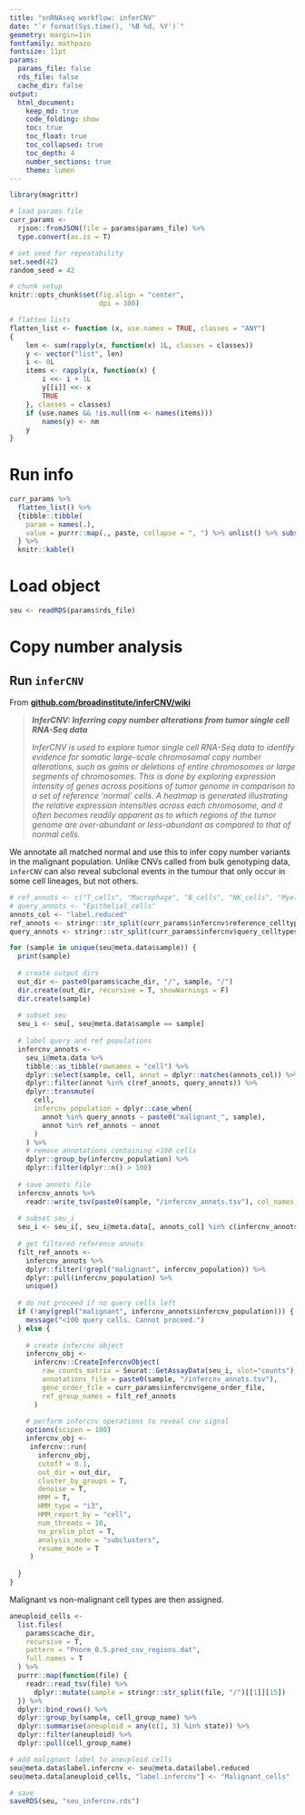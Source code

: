 ```yaml
---
title: "snRNAseq workflow: inferCNV"
date: "`r format(Sys.time(), '%B %d, %Y')`"
geometry: margin=1in
fontfamily: mathpazo
fontsize: 11pt
params:
  params_file: false
  rds_file: false
  cache_dir: false
output:
  html_document:
    keep_md: true
    code_folding: show
    toc: true
    toc_float: true
    toc_collapsed: true
    toc_depth: 4
    number_sections: true
    theme: lumen
---
```


```r
library(magrittr)

# load params file
curr_params <- 
  rjson::fromJSON(file = params$params_file) %>% 
  type.convert(as.is = T)

# set seed for repeatability
set.seed(42)
random_seed = 42

# chunk setup
knitr::opts_chunk$set(fig.align = "center",
                      dpi = 300)
```

```r
# flatten lists
flatten_list <- function (x, use.names = TRUE, classes = "ANY") 
{
    len <- sum(rapply(x, function(x) 1L, classes = classes))
    y <- vector("list", len)
    i <- 0L
    items <- rapply(x, function(x) {
        i <<- i + 1L
        y[[i]] <<- x
        TRUE
    }, classes = classes)
    if (use.names && !is.null(nm <- names(items))) 
        names(y) <- nm
    y
}
```

# Run info {-}

```r
curr_params %>%
  flatten_list() %>%
  {tibble::tibble(
    param = names(.), 
    value = purrr::map(., paste, collapse = ", ") %>% unlist() %>% substr(1, 250))
  } %>%
  knitr::kable()
```

# Load object

```r
seu <- readRDS(params$rds_file)
```

# Copy number analysis

## Run `inferCNV`

From [**github.com/broadinstitute/inferCNV/wiki**](https://github.com/broadinstitute/inferCNV/wiki)

>  ***InferCNV: Inferring copy number alterations from tumor single cell RNA-Seq data***
>
> *InferCNV is used to explore tumor single cell RNA-Seq data to identify evidence for somatic large-scale chromosomal copy number alterations, such as gains or deletions of entire chromosomes or large segments of chromosomes. This is done by exploring expression intensity of genes across positions of tumor genome in comparison to a set of reference 'normal' cells. A heatmap is generated illustrating the relative expression intensities across each chromosome, and it often becomes readily apparent as to which regions of the tumor genome are over-abundant or less-abundant as compared to that of normal cells.*

We annotate all matched normal and use this to infer copy number variants in the malignant population. Unlike CNVs called from bulk genotyping data, `inferCNV` can also reveal subclonal events in the tumour that only occur in some cell lineages, but not others. 

```r
# ref_annots <- c("T_cells", "Macrophage", "B_cells", "NK_cells", "Myeloid_cells", "Stromal_cells")
# query_annots <- "Epithelial_cells"
annots_col <- "label.reduced"
ref_annots <- stringr::str_split(curr_params$infercnv$reference_celltypes, ",")[[1]]
query_annots <- stringr::str_split(curr_params$infercnv$query_celltypes, ",")[[1]]

for (sample in unique(seu@meta.data$sample)) {
  print(sample)
  
  # create output dirs
  out_dir <- paste0(params$cache_dir, "/", sample, "/")
  dir.create(out_dir, recursive = T, showWarnings = F)
  dir.create(sample)
  
  # subset seu
  seu_i <- seu[, seu@meta.data$sample == sample]
  
  # label query and ref populations
  infercnv_annots <- 
    seu_i@meta.data %>% 
    tibble::as_tibble(rownames = "cell") %>% 
    dplyr::select(sample, cell, annot = dplyr::matches(annots_col)) %>%
    dplyr::filter(annot %in% c(ref_annots, query_annots)) %>%
    dplyr::transmute(
      cell,
      infercnv_population = dplyr::case_when(
        annot %in% query_annots ~ paste0("malignant_", sample),
        annot %in% ref_annots ~ annot
      )
    ) %>%
    # remove annotations containing <100 cells
    dplyr::group_by(infercnv_population) %>%
    dplyr::filter(dplyr::n() > 100)
  
  # save annots file
  infercnv_annots %>%
    readr::write_tsv(paste0(sample, "/infercnv_annots.tsv"), col_names = F)
  
  # subset seu_i
  seu_i <- seu_i[, seu_i@meta.data[, annots_col] %in% c(infercnv_annots$infercnv_population, query_annots)]
  
  # get filtered reference annots
  filt_ref_annots <-
    infercnv_annots %>%
    dplyr::filter(!grepl("malignant", infercnv_population)) %>%
    dplyr::pull(infercnv_population) %>%
    unique()
  
  # do not proceed if no query cells left
  if (!any(grepl("malignant", infercnv_annots$infercnv_population))) {
    message("<100 query cells. Cannot proceed.")
  } else {
    
    # create infercnv object
    infercnv_obj <- 
      infercnv::CreateInfercnvObject(
        raw_counts_matrix = Seurat::GetAssayData(seu_i, slot="counts"),
        annotations_file = paste0(sample, "/infercnv_annots.tsv"),
        gene_order_file = curr_params$infercnv$gene_order_file,
        ref_group_names = filt_ref_annots
      )
    
    # perform infercnv operations to reveal cnv signal
    options(scipen = 100)
    infercnv_obj <- 
     infercnv::run(
       infercnv_obj,
       cutoff = 0.1,
       out_dir = out_dir,
       cluster_by_groups = T,
       denoise = T,
       HMM = T, 
       HMM_type = "i3",
       HMM_report_by = "cell",
       num_threads = 10,
       no_prelim_plot = T,
       analysis_mode = "subclusters",
       resume_mode = T
     )
    
  }
}
```

Malignant vs non-malignant cell types are then assigned.

```r
aneuploid_cells <-
  list.files(
    params$cache_dir, 
    recursive = T, 
    pattern = "Pnorm_0.5.pred_cnv_regions.dat", 
    full.names = T
  ) %>%
  purrr::map(function(file) {
    readr::read_tsv(file) %>%
      dplyr::mutate(sample = stringr::str_split(file, "/")[[1]][15])
  }) %>%
  dplyr::bind_rows() %>%
  dplyr::group_by(sample, cell_group_name) %>%
  dplyr::summarise(aneuploid = any(c(1, 3) %in% state)) %>%
  dplyr::filter(aneuploid) %>%
  dplyr::pull(cell_group_name)

# add malignant label to aneuploid cells
seu@meta.data$label.infercnv <- seu@meta.data$label.reduced
seu@meta.data[aneuploid_cells, "label.infercnv"] <- "Malignant_cells"

# save
saveRDS(seu, "seu_infercnv.rds")
```
